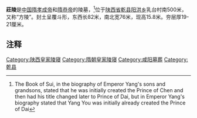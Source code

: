 '''莊陵'''是[[中国|中国]][[楊昭|隋孝成帝]]和[[隋恭帝|隋恭帝]]的陵墓，<ref>The Book of Sui, in the biography of Emperor Yang's sons and grandsons, stated that he was initially created the Prince of Chen and then had his title changed later to Prince of Dai, but in Emperor Yang's biography stated that Yang You was initially already created the Prince of Dai</ref>位于[[陕西省|陕西省]][[乾县|乾县]][[阳洪镇|阳洪乡]]乳台村南500米，又称“方陵”。封土呈覆斗形，东西长82米，南北宽76米，现高15.8米。夯层厚19-21厘米。

==注释==

{{Reflist|2}}

[[Category:陕西皇家陵寝|Category:陕西皇家陵寝]]
[[Category:隋朝皇家陵寝|Category:隋朝皇家陵寝]]
[[Category:咸阳墓葬|Category:咸阳墓葬]]
[[Category:乾县|Category:乾县]]